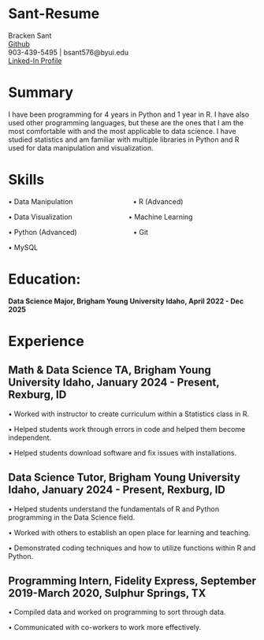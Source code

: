 # Sant-Resume
Bracken Sant   
[Github](https://github.com/bracken576/Sant-Resume.git)   
903-439-5495 | bsant576@byui.edu   
[Linked-In Profile](https://linkedin.com/in/bracken-sant-70b76a192)


# Summary
I have been programming for 4 years in Python and 1 year in R. I have also used other programming languages, but these are the ones that I am the most comfortable with and the most applicable to data science. I have studied statistics and am familiar with multiple libraries in Python and R used for data manipulation and visualization. 


# Skills


•	Data Manipulation &nbsp;&nbsp;&nbsp;&nbsp;&nbsp;&nbsp;&nbsp;&nbsp;&nbsp;&nbsp;&nbsp;&nbsp;&nbsp;&nbsp;&nbsp;&nbsp;&nbsp;&nbsp;&nbsp;&nbsp;&nbsp;&nbsp;&nbsp;&nbsp;&nbsp;&nbsp;&nbsp;&nbsp;&nbsp; • R (Advanced)

•	Data Visualization &nbsp;&nbsp;&nbsp;&nbsp;&nbsp;&nbsp;&nbsp;&nbsp;&nbsp;&nbsp;&nbsp;&nbsp;&nbsp;&nbsp;&nbsp;&nbsp;&nbsp;&nbsp;&nbsp;&nbsp;&nbsp;&nbsp;&nbsp;&nbsp;&nbsp;&nbsp;&nbsp; • Machine Learning

•	Python (Advanced) &nbsp;&nbsp;&nbsp;&nbsp;&nbsp;&nbsp;&nbsp;&nbsp;&nbsp;&nbsp;&nbsp;&nbsp;&nbsp;&nbsp;&nbsp;&nbsp;&nbsp;&nbsp;&nbsp;&nbsp;&nbsp;&nbsp;&nbsp;&nbsp;&nbsp;&nbsp;&nbsp; • Git	

•	MySQL   

# Education:
**Data Science Major, Brigham Young University Idaho, April 2022 - Dec 2025**

# Experience
## Math & Data Science TA, Brigham Young University Idaho, January 2024 - Present, Rexburg, ID

•	Worked with instructor to create curriculum within a Statistics class in R.

•	Helped students work through errors in code and helped them become independent.

•	Helped students download software and fix issues with installations.

## Data Science Tutor, Brigham Young University Idaho, January 2024 - Present, Rexburg, ID
• Helped students understand the fundamentals of R and Python programming in the Data Science field.  

• Worked with others to establish an open place for learning and teaching.

• Demonstrated coding techniques and how to utilize functions within R and Python.

## Programming Intern, Fidelity Express, September 2019-March 2020, Sulphur Springs, TX
•	Compiled data and worked on programming to sort through data.

• Communicated with co-workers to work more effectively.


